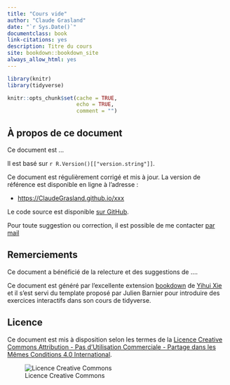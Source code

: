 --- 
title: "Cours vide"
author: "Claude Grasland"
date: "`r Sys.Date()`"
documentclass: book
link-citations: yes
description: Titre du cours
site: bookdown::bookdown_site
always_allow_html: yes
---

```{r setup, include = FALSE, cache = FALSE}
library(knitr)
library(tidyverse)

knitr::opts_chunk$set(cache = TRUE,
                      echo = TRUE,
                      comment = "")

```



## À propos de ce document {-}

Ce document est ...

Il est basé sur `r R.Version()[["version.string"]]`.

Ce document est régulièrement corrigé et mis à jour. La version de référence est disponible en ligne à l'adresse :

- [https://ClaudeGrasland.github.io/xxx](https://ClaudeGrasland.github.io/xxx)

Le code source est disponible [sur GitHub](https://github.com/ClaudeGrasland/xxx).

Pour toute suggestion ou correction, il est possible de me contacter [par mail](mailto:claude.grasland@parisgeo.cnrs.fr)


## Remerciements {-}

Ce document a bénéficié de la relecture et des suggestions de ....

Ce document est généré par l'excellente extension [bookdown](https://bookdown.org/) de [Yihui Xie](https://yihui.name/) et il s'est servi du template proposé par Julien Barnier pour introduire des exercices interactifs dans son cours de tidyverse.

## Licence {-}

Ce document est mis à disposition selon les termes de la [Licence Creative Commons Attribution - Pas d’Utilisation Commerciale - Partage dans les Mêmes Conditions 4.0 International](http://creativecommons.org/licenses/by-nc-sa/4.0/).

![Licence Creative Commons](resources/icons/license_cc.png)



